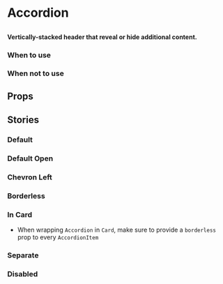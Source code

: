
# Accordion

##

<h4>
  Vertically-stacked header that reveal or hide additional content.
</h4>

<Canvas>
  <Story id="components-accordion--default" />
</Canvas>


### When to use

### When not to use


## Props

<ArgsTable of={Accordion} />

## Stories

### Default

<Canvas>
  <Story id="components-accordion--default" />
</Canvas>

### Default Open

<Canvas>
  <Story id="components-accordion--default-open" />
</Canvas>

### Chevron Left

<Canvas>
  <Story id="components-accordion--chevron-left" />
</Canvas>

### Borderless

<Canvas>
  <Story id="components-accordion--borderless" />
</Canvas>

### In Card
- When wrapping `Accordion` in `Card`, make sure to provide a `borderless` prop to every `AccordionItem`

<Canvas>
  <Story id="components-accordion--in-card" />
</Canvas>

### Separate

<Canvas>
  <Story id="components-accordion--separate" />
</Canvas>

### Disabled

<Canvas>
  <Story id="components-accordion--disabled" />
</Canvas>
